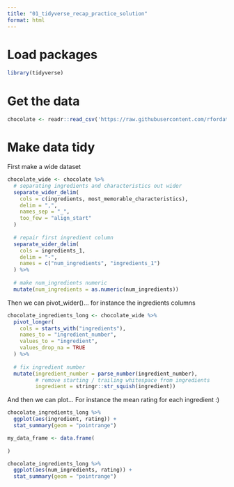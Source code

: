 ```yaml
---
title: "01_tidyverse_recap_practice_solution"
format: html
---
```


# Load packages
```r
library(tidyverse)
```


# Get the data
```r
chocolate <- readr::read_csv('https://raw.githubusercontent.com/rfordatascience/tidytuesday/master/data/2022/2022-01-18/chocolate.csv')
```

# Make data tidy 

First make a wide dataset
```r
chocolate_wide <- chocolate %>% 
  # separating ingredients and characteristics out wider
  separate_wider_delim(
    cols = c(ingredients, most_memorable_characteristics),
    delim = ",",
    names_sep = "_",
    too_few = "align_start"
  ) 
  
  # repair first ingredient column
  separate_wider_delim(
    cols = ingredients_1,
    delim = "-",
    names = c("num_ingredients", "ingredients_1")
  ) %>% 
  
  # make num_ingredients numeric
  mutate(num_ingredients = as.numeric(num_ingredients))
```

Then we can pivot_wider()... for instance the ingredients columns
```r
chocolate_ingredients_long <- chocolate_wide %>%
  pivot_longer(
    cols = starts_with("ingredients"),
    names_to = "ingredient_number",
    values_to = "ingredient",
    values_drop_na = TRUE
  ) %>% 
  
  # fix ingredient number
  mutate(ingredient_number = parse_number(ingredient_number),
         # remove starting / trailing whitespace from ingredients
         ingredient = stringr::str_squish(ingredient))
```

And then we can plot... For instance the mean rating for each ingredient :)
```r
chocolate_ingredients_long %>% 
  ggplot(aes(ingredient, rating)) +
  stat_summary(geom = "pointrange")
```


```r
my_data_frame <- data.frame(
  
)
```


```r
chocolate_ingredients_long %>% 
  ggplot(aes(num_ingredients, rating)) +
  stat_summary(geom = "pointrange")
```


